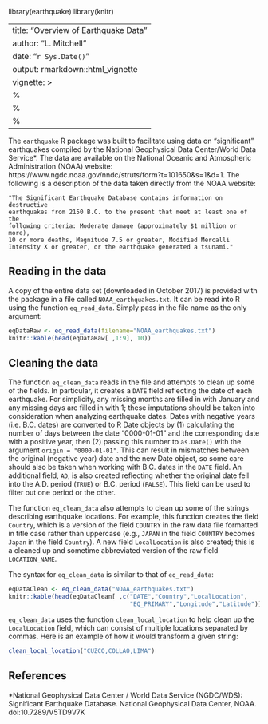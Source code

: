 
library(earthquake)
library(knitr)

---
title: "Overview of Earthquake Data"
author: "L. Mitchell"
date: "`r Sys.Date()`"
output: rmarkdown::html_vignette
vignette: >
  %\VignetteIndexEntry{Overview of Earthquake Data}
  %\VignetteEngine{knitr::rmarkdown}
  %\VignetteEncoding{UTF-8}
---

The `earthquake` R package was built to facilitate using data on 
"significant" earthquakes compiled by the 
National Geophysical Data Center/World Data Service*. The data are 
available on the National Oceanic and Atmospheric Administration (NOAA) 
website: https://www.ngdc.noaa.gov/nndc/struts/form?t=101650&s=1&d=1. The 
following is a description of the data taken directly from the NOAA website:

  ```
  "The Significant Earthquake Database contains information on destructive 
  earthquakes from 2150 B.C. to the present that meet at least one of the 
  following criteria: Moderate damage (approximately $1 million or more), 
  10 or more deaths, Magnitude 7.5 or greater, Modified Mercalli 
  Intensity X or greater, or the earthquake generated a tsunami."
  ```

## Reading in the data

A copy of the entire data set (downloaded in October 2017) is provided with 
the package in a file called `NOAA_earthquakes.txt`. It can be read into R 
using the function `eq_read_data`. Simply pass in the file name as the only 
argument:

```r
eqDataRaw <- eq_read_data(filename="NOAA_earthquakes.txt")
knitr::kable(head(eqDataRaw[ ,1:9], 10))  
```

## Cleaning the data
  
The function `eq_clean_data` reads in the file and attempts to clean up 
some of the fields. In particular, it creates a `DATE` field reflecting the 
date of each earthquake. For simplicity, any missing months are filled in 
with January and any missing days are filled in with 1; these imputations 
should be taken into consideration when analyzing earthquake dates. Dates 
with negative years (i.e. B.C. dates) are converted to R Date objects by 
(1) calculating the number of days between the date "0000-01-01" and the 
corresponding date with a positive year, then (2) passing this number to 
`as.Date()` with the argument `origin = "0000-01-01"`. This can result in 
mismatches between the original (negative year) date and the new Date 
object, so some care should also be taken when working with B.C. dates in 
the `DATE` field. An additional field, `AD`, is also created reflecting 
whether the original date fell into the A.D. period (`TRUE`) or B.C. 
period (`FALSE`).  This field can be used to filter out one period or the 
other.

The function `eq_clean_data` also attempts to clean up some of the strings 
describing earthquake locations. For example, this function creates the field 
`Country`, which is a version of the field `COUNTRY` in the raw data 
file formatted in title case rather than uppercase (e.g., 
`JAPAN` in the field `COUNTRY` becomes `Japan` in the field `Country`). A 
new field `LocalLocation` is also created; this is a cleaned up and sometime 
abbreviated version of the raw field `LOCATION_NAME`.

The syntax for `eq_clean_data` is similar to that of `eq_read_data`:

```r
eqDataClean <- eq_clean_data("NOAA_earthquakes.txt")
knitr::kable(head(eqDataClean[ ,c("DATE","Country","LocalLocation",
                                  "EQ_PRIMARY","Longitude","Latitude")], 10))
```

`eq_clean_data` uses the function `clean_local_location` to help clean up the 
`LocalLocation` field, which can consist of multiple locations separated by 
commas. Here is an example of how it would transform a given string:

```r
clean_local_location("CUZCO,COLLAO,LIMA")
```

## References

*National Geophysical Data Center / World Data Service (NGDC/WDS): 
Significant Earthquake Database. National Geophysical Data Center, 
NOAA. doi:10.7289/V5TD9V7K
